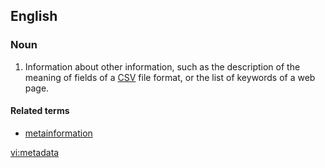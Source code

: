 ==English==
{{rfp}}
{{rfap}}
{{wikipedia}}
===Noun===
{{en-noun|-}}

# Information about other information, such as the description of the meaning of fields of a [[CSV]] file format, or the list of keywords of a web page.

====Related terms====
* [[metainformation]]

[[vi:metadata]]